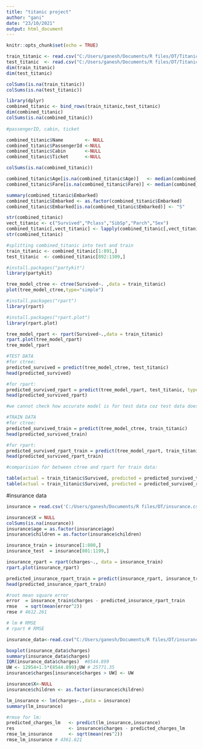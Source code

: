 ---
title: "titanic project"
author: "gani"
date: "23/10/2021"
output: html_document
---

```{r setup, include=FALSE}
knitr::opts_chunk$set(echo = TRUE)
```

```{r data loading}
train_titanic <- read.csv("C:/Users/ganesh/Documents/R files/DT/Titanic_train.csv",na.strings=c("","","NA"))
test_titanic  <- read.csv("C:/Users/ganesh/Documents/R files/DT/Titanic_train.csv",na.strings=c("","","NA"))
dim(train_titanic)
dim(test_titanic)
```

```{r data processing}

colSums(is.na(train_titanic))
colSums(is.na(test_titanic))

library(dplyr)
combined_titanic <- bind_rows(train_titanic,test_titanic)
dim(combined_titanic)
colSums(is.na(combined_titanic))
 
#passengerID, cabin, ticket

combined_titanic$Name        <- NULL
combined_titanic$PassengerId <-NULL
combined_titanic$Cabin       <-NULL
combined_titanic$Ticket      <-NULL

colSums(is.na(combined_titanic))

combined_titanic$Age[is.na(combined_titanic$Age)]   <- median(combined_titanic$Age,  na.rm = T)
combined_titanic$Fare[is.na(combined_titanic$Fare)] <- median(combined_titanic$Fare, na.rm = T)

summary(combined_titanic$Embarked)
combined_titanic$Embarked <- as.factor(combined_titanic$Embarked) 
combined_titanic$Embarked[is.na(combined_titanic$Embarked)] <- "S"

str(combined_titanic)
vect_titanic <- c("Survived","Pclass","SibSp","Parch","Sex")
combined_titanic[,vect_titanic] <- lapply(combined_titanic[,vect_titanic],as.factor)
str(combined_titanic)

#splitting combined_titanic into test and train
train_titanic <- combined_titanic[1:891,]
test_titanic  <- combined_titanic[892:1309,]
```

```{r treemodel_partykit}

#install.packages("partykit")
library(partykit)

tree_model_ctree <- ctree(Survived~. ,data = train_titanic)
plot(tree_model_ctree,type="simple")
```

```{r treemodel_rpart}
#install.packages("rpart")
library(rpart)

#install.packages("rpart.plot")
library(rpart.plot)

tree_model_rpart <- rpart(Survived~.,data = train_titanic)
rpart.plot(tree_model_rpart)
tree_model_rpart
```


``` {r predict_value}

#TEST DATA
#for ctree:
predicted_survived = predict(tree_model_ctree, test_titanic)
head(predicted_survived)

#for rpart:
predicted_survived_rpart = predict(tree_model_rpart, test_titanic, type = 'class')
head(predicted_survived_rpart)

#we cannot check how accurate model is for test data coz test data doesn't have target variable 'Survived'

#TRAIN DATA
#for ctree:
predicted_survived_train = predict(tree_model_ctree, train_titanic)
head(predicted_survived_train)

#for rpart:
predicted_survived_rpart_train = predict(tree_model_rpart, train_titanic, type = 'class')
head(predicted_survived_rpart_train)

#comparision for between ctree and rpart for train data:

table(actual = train_titanic$Survived, predicted = predicted_survived_train)
table(actual = train_titanic$Survived, predicted = predicted_survived_rpart_train)
```


#insurance data
``` {r insurance rpart}
insurance = read.csv('C:/Users/ganesh/Documents/R files/DT/insurance.csv', na.strings = c("", "", 'NA'))

insurance$X = NULL
colSums(is.na(insurance))
insurance$age = as.factor(insurance$age)
insurance$children = as.factor(insurance$children)

insurance_train = insurance[1:800,]
insurance_test  = insurance[801:1199,]

insurance_rpart = rpart(charges~., data = insurance_train)
rpart.plot(insurance_rpart)

predicted_insurance_rpart_train = predict(insurance_rpart, insurance_train)
head(predicted_insurance_rpart_train)

#root mean square error
error  = insurance_train$charges - predicted_insurance_rpart_train
rmse   = sqrt(mean(error^2))
rmse # 4612.261

```


``` {r insurance linearmodel}
# lm # RMSE
# rpart # RMSE

insurance_data<-read.csv("C:/Users/ganesh/Documents/R files/DT/insurance.csv",stringsAsFactors = T)

boxplot(insurance_data$charges)
summary(insurance_data$charges)
IQR(insurance_data$charges)  #8544.899
UW <- 12954+1.5*(8544.899);UW # 25771.35
insurance$charges[insurance$charges > UW] <- UW

insurance$X<-NULL
insurance$children <- as.factor(insurance$children)

lm_insurance <- lm(charges~.,data = insurance)
summary(lm_insurance)

#rmse for lm:
predicted_charges_lm   <- predict(lm_insurance,insurance)
res                    <- insurance$charges - predicted_charges_lm
rmse_lm_insurance      <- sqrt(mean(res^2))
rmse_lm_insurance # 4361.621
```